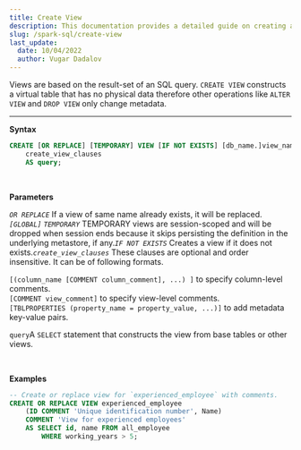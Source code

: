 ```yaml
---
title: Create View
description: This documentation provides a detailed guide on creating a view using Apache Spark SQL, facilitating a clear understanding of the process.
slug: /spark-sql/create-view
last_update:
  date: 10/04/2022
  author: Vugar Dadalov
---
```


Views are based on the result-set of an SQL query. `CREATE VIEW` constructs a virtual table that has no physical data therefore other operations like `ALTER VIEW` and `DROP VIEW` only change metadata.

---

**Syntax**

```sql
CREATE [OR REPLACE] [TEMPORARY] VIEW [IF NOT EXISTS] [db_name.]view_name
    create_view_clauses
    AS query;
```

<br />

**Parameters**

_`OR REPLACE`_ If a view of same name already exists, it will be replaced._`[GLOBAL]` `TEMPORARY`_ TEMPORARY views are session-scoped and will be dropped when session ends because it skips persisting the definition in the underlying metastore, if any._`IF NOT EXISTS`_ Creates a view if it does not exists._`create_view_clauses`_ These clauses are optional and order insensitive. It can be of following formats.

`[(column_name [COMMENT column_comment], ...) ]` to specify column-level comments.  
`[COMMENT view_comment]` to specify view-level comments.  
`[TBLPROPERTIES (property_name = property_value, ...)]` to add metadata key-value pairs.

`query`A `SELECT` statement that constructs the view from base tables or other views.

<br />

**Examples**

```sql
-- Create or replace view for `experienced_employee` with comments.
CREATE OR REPLACE VIEW experienced_employee
    (ID COMMENT 'Unique identification number', Name)
    COMMENT 'View for experienced employees'
    AS SELECT id, name FROM all_employee
        WHERE working_years > 5;
```
